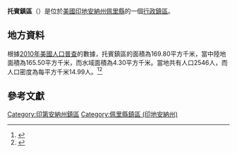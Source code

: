 {{noteTA
|G1=USState
|G2=地名
|G3=Unit
}}
{{Infobox settlement
|official_name            = 托賓鎮區
|native_name = Tobin Township
|settlement_type          = [[行政鎮區|行政鎮區]]
|image_skyline            = Tobin Township near mile 694.jpg
|imagesize                = 250px
|image_map                = Map highlighting Tobin Township, Perry County, Indiana.svg
|mapsize                  = 250px
|pushpin_map  =USA Indiana
|pushpin_label = 托賓鎮區
|pushpin_label_position   = top
|pushpin_map_caption      = 托賓鎮區在印地安納州的位置
|subdivision_type         = [[世界政區索引|國家]]
|subdivision_type1        = [[美国州份|州份]]
|subdivision_type2        = [[印地安納州行政区划|縣]]
|subdivision_name         = [[美国|美国]]
|subdivision_name1        = [[印地安納州|印地安納州]]
|subdivision_name2        = [[佩里縣_(印地安納州)|佩里縣]]
|elevation_ft             = 538
|elevation_m              = 164
|timezone                 = [[北美东部時區|北美东部時區]]
|area_total_km2           = 169.80
|area_land_km2            = 165.50
|area_water_km2           = 4.30
|area_total_sq_mi         = 
|area_land_sq_mi          = 
|area_water_sq_mi         = 
|population_as_of         = [[2010年美國人口普查|2010]]
|population_footnotes     = 
|population_total         = 2546
|population_density_km2   = auto
|population_density_sq_mi = auto
|utc_offset               = -5
|coordinates              = {{coord|37|57|17|N|86|35|37|W|type:city_region:US-AL_source:GNS-enwiki|display=inline,title}}
| coor_pinpoint           = 
| coordinates_footnotes   = 
|timezone_DST             = EDT
|utc_offset_DST           = -4
|postal_code_type         = [[美國郵區編號|郵區編號]]
|postal_code              = 47520, 47525, 47574, 47586
|area_code                = {{link-en|电话区号812|Area code 812|812}}
|blank_name = [[地名信息系统|GNIS ID]]
|blank_info = 453686
}}
'''托賓鎮區'''（{{lang-en|Tobin Township}}）是位於[[美國|美國]][[印地安納州|印地安納州]][[佩里縣_(印地安納州)|佩里縣]]的一個[[行政鎮區|行政鎮區]]。

== 地方資料 ==
根據[[2010年美國人口普查|2010年美國人口普查]]的數據，托賓鎮區的面積為169.80平方千米，當中陸地面積為165.50平方千米，而水域面積為4.30平方千米。當地共有人口2546人，而人口密度為每平方千米14.99人。<ref name="GR8">{{cite web|url=http://factfinder2.census.gov|publisher=[[美国人口调查局|美国人口调查局]]|accessdate=2011-05-14|title=American FactFinder|archive-date=2013-09-11|archive-url=https://web.archive.org/web/20130911234518/http://factfinder2.census.gov/|dead-url=no}}</ref><ref>{{cite web|url=https://www.citypopulation.de/en/usa/indiana/admin/|title=USA: Indiana (Counties and Townships) - City Population|access-date=2020-08-13|archive-date=2020-04-22|archive-url=https://web.archive.org/web/20200422090607/https://www.citypopulation.de/en/usa/indiana/admin/|dead-url=no}}</ref>

== 參考文獻 ==
{{reflist}}

{{佩里縣 (印地安納州)}}

{{DEFAULTSORT:Tobin Township}}
[[Category:印第安納州鎮區|Category:印第安納州鎮區]]
[[Category:佩里縣鎮區_(印地安納州)|Category:佩里縣鎮區 (印地安納州)]]

{{Indiana-geo-stub}}
